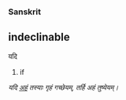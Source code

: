 ===Sanskrit===
==indeclinable==

यदि
# if
''यदि [[अहम|अहं]] तस्याः गृहं गच्छेयम्, तर्हि अहं तुष्येयम्।''